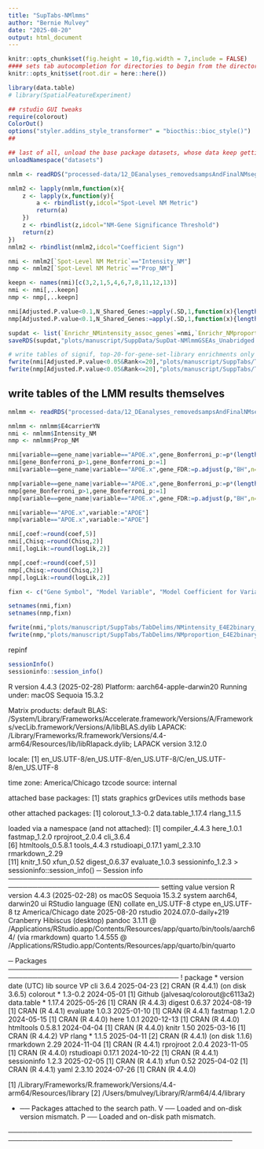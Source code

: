 ```yaml
---
title: "SupTabs-NMlmms"
author: "Bernie Mulvey"
date: "2025-08-20"
output: html_document
---
```


```r
knitr::opts_chunk$set(fig.height = 10,fig.width = 7,include = FALSE)
#### sets tab autocompletion for directories to begin from the directory containing the .Rproj session, instead of the script's directory if different
knitr::opts_knit$set(root.dir = here::here())

library(data.table)
# library(SpatialFeatureExperiment)

## rstudio GUI tweaks
require(colorout)
ColorOut()
options("styler.addins_style_transformer" = "biocthis::bioc_style()")
##

## last of all, unload the base package datasets, whose data keep getting in the way of autocompletions (e.g., Theoph is priortized over TRUE)
unloadNamespace("datasets")
```

```r
nmlm <- readRDS("processed-data/12_DEanalyses_removedsampsAndFinalNMseg/13-enrichr_fdrsig_and_bonfP_genes_NMintensityAndProp-to-geneXpr_lmms.RDS")

nmlm2 <- lapply(nmlm,function(x){
    z <- lapply(x,function(y){
        a <- rbindlist(y,idcol="Spot-Level NM Metric")
        return(a)
    })
    z <- rbindlist(z,idcol="NM-Gene Significance Threshold")
    return(z)
})
nmlm2 <- rbindlist(nmlm2,idcol="Coefficient Sign")

nmi <- nmlm2[`Spot-Level NM Metric`=="Intensity_NM"]
nmp <- nmlm2[`Spot-Level NM Metric`=="Prop_NM"]

keepn <- names(nmi)[c(3,2,1,5,4,6,7,8,11,12,13)]
nmi <- nmi[,..keepn]
nmp <- nmp[,..keepn]

nmi[Adjusted.P.value<0.1,N_Shared_Genes:=apply(.SD,1,function(x){length(unlist(strsplit(x,";")))}),.SDcols="Genes"]
nmp[Adjusted.P.value<0.1,N_Shared_Genes:=apply(.SD,1,function(x){length(unlist(strsplit(x,";")))}),.SDcols="Genes"]

supdat <- list(`Enrichr_NMintensity_assoc_genes`=nmi,`Enrichr_NMproportion_assoc_genes`=nmp)
saveRDS(supdat,"plots/manuscript/SuppData/SupDat-NMlmmGSEAs_Unabridged.RDS")

# write tables of signif, top-20-for-gene-set-library enrichments only
fwrite(nmi[Adjusted.P.value<0.05&Rank<=20],"plots/manuscript/SuppTabs/TabDelims/NMintensity_Enrichr_sigTop20perSetLib.txt",sep='\t',quote=F,row.names=F)
fwrite(nmp[Adjusted.P.value<0.05&Rank<=20],"plots/manuscript/SuppTabs/TabDelims/NMprop_Enrichr_sigTop20perSetLib.txt",sep='\t',quote=F,row.names=F)
```

## write tables of the LMM results themselves
```r
nmlmm <- readRDS("processed-data/12_DEanalyses_removedsampsAndFinalNMseg/11-LCNMspots_NMmetric_LMMed_by_geneLogcounts_3apoeFactorizations.RDS")

nmlmm <- nmlmm$E4carrierYN
nmi <- nmlmm$Intensity_NM
nmp <- nmlmm$Prop_NM

nmi[variable==gene_name|variable=="APOE.x",gene_Bonferroni_p:=p*(length(unique(nmi$gene_name)))]
nmi[gene_Bonferroni_p>1,gene_Bonferroni_p:=1]
nmi[variable==gene_name|variable=="APOE.x",gene_FDR:=p.adjust(p,"BH",n=length(unique(nmi$gene_name)))]

nmp[variable==gene_name|variable=="APOE.x",gene_Bonferroni_p:=p*(length(unique(nmp$gene_name)))]
nmp[gene_Bonferroni_p>1,gene_Bonferroni_p:=1]
nmp[variable==gene_name|variable=="APOE.x",gene_FDR:=p.adjust(p,"BH",n=length(unique(nmp$gene_name)))]

nmi[variable=="APOE.x",variable:="APOE"]
nmp[variable=="APOE.x",variable:="APOE"]

nmi[,coef:=round(coef,5)]
nmi[,Chisq:=round(Chisq,2)]
nmi[,logLik:=round(logLik,2)]

nmp[,coef:=round(coef,5)]
nmp[,Chisq:=round(Chisq,2)]
nmp[,logLik:=round(logLik,2)]

fixn <- c("Gene Symbol", "Model Variable", "Model Coefficient for Variable","Which group coefficient applies to","Chisq Test Stat","Degrees of Freedom","p value","log Likelihood (compared to model without gene variable)","Spot-level NM measurement","Bonferroni-corrected p-value for gene association","FDR-corrected p-value for gene association")

setnames(nmi,fixn)
setnames(nmp,fixn)

fwrite(nmi,"plots/manuscript/SuppTabs/TabDelims/NMintensity_E4E2binary_LMMres.txt",sep='\t',quote=F,row.names=F)
fwrite(nmp,"plots/manuscript/SuppTabs/TabDelims/NMproportion_E4E2binary_LMMres.txt",sep='\t',quote=F,row.names=F)
```

repinf
```r
sessionInfo()
sessioninfo::session_info()
```

R version 4.4.3 (2025-02-28)
Platform: aarch64-apple-darwin20
Running under: macOS Sequoia 15.3.2

Matrix products: default
BLAS:   /System/Library/Frameworks/Accelerate.framework/Versions/A/Frameworks/vecLib.framework/Versions/A/libBLAS.dylib 
LAPACK: /Library/Frameworks/R.framework/Versions/4.4-arm64/Resources/lib/libRlapack.dylib;  LAPACK version 3.12.0

locale:
[1] en_US.UTF-8/en_US.UTF-8/en_US.UTF-8/C/en_US.UTF-8/en_US.UTF-8

time zone: America/Chicago
tzcode source: internal

attached base packages:
[1] stats     graphics  grDevices utils     methods   base     

other attached packages:
[1] colorout_1.3-0.2  data.table_1.17.4 rlang_1.1.5      

loaded via a namespace (and not attached):
 [1] compiler_4.4.3    here_1.0.1        fastmap_1.2.0     rprojroot_2.0.4   cli_3.6.4        
 [6] htmltools_0.5.8.1 tools_4.4.3       rstudioapi_0.17.1 yaml_2.3.10       rmarkdown_2.29   
[11] knitr_1.50        xfun_0.52         digest_0.6.37     evaluate_1.0.3    sessioninfo_1.2.3
> sessioninfo::session_info()
─ Session info ─────────────────────────────────────────────────────────────────────────────────
 setting  value
 version  R version 4.4.3 (2025-02-28)
 os       macOS Sequoia 15.3.2
 system   aarch64, darwin20
 ui       RStudio
 language (EN)
 collate  en_US.UTF-8
 ctype    en_US.UTF-8
 tz       America/Chicago
 date     2025-08-20
 rstudio  2024.07.0-daily+219 Cranberry Hibiscus (desktop)
 pandoc   3.1.11 @ /Applications/RStudio.app/Contents/Resources/app/quarto/bin/tools/aarch64/ (via rmarkdown)
 quarto   1.4.555 @ /Applications/RStudio.app/Contents/Resources/app/quarto/bin/quarto

─ Packages ─────────────────────────────────────────────────────────────────────────────────────
 !  package     * version date (UTC) lib source
 VP cli           3.6.4   2025-04-23 [2] CRAN (R 4.4.1) (on disk 3.6.5)
    colorout    * 1.3-0.2 2024-05-01 [1] Github (jalvesaq/colorout@c6113a2)
    data.table  * 1.17.4  2025-05-26 [1] CRAN (R 4.4.3)
    digest        0.6.37  2024-08-19 [1] CRAN (R 4.4.1)
    evaluate      1.0.3   2025-01-10 [1] CRAN (R 4.4.1)
    fastmap       1.2.0   2024-05-15 [1] CRAN (R 4.4.0)
    here          1.0.1   2020-12-13 [1] CRAN (R 4.4.0)
    htmltools     0.5.8.1 2024-04-04 [1] CRAN (R 4.4.0)
    knitr         1.50    2025-03-16 [1] CRAN (R 4.4.2)
 VP rlang       * 1.1.5   2025-04-11 [2] CRAN (R 4.4.1) (on disk 1.1.6)
    rmarkdown     2.29    2024-11-04 [1] CRAN (R 4.4.1)
    rprojroot     2.0.4   2023-11-05 [1] CRAN (R 4.4.0)
    rstudioapi    0.17.1  2024-10-22 [1] CRAN (R 4.4.1)
    sessioninfo   1.2.3   2025-02-05 [1] CRAN (R 4.4.1)
    xfun          0.52    2025-04-02 [1] CRAN (R 4.4.1)
    yaml          2.3.10  2024-07-26 [1] CRAN (R 4.4.0)

 [1] /Library/Frameworks/R.framework/Versions/4.4-arm64/Resources/library
 [2] /Users/bmulvey/Library/R/arm64/4.4/library

 * ── Packages attached to the search path.
 V ── Loaded and on-disk version mismatch.
 P ── Loaded and on-disk path mismatch.

────────────────────────────────────────────────────────────────────────────────────────────────

